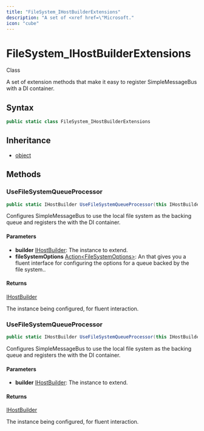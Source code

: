 ```yaml
---
title: "FileSystem_IHostBuilderExtensions"
description: "A set of <xref href=\"Microsoft."
icon: "cube"
---
```


# FileSystem_IHostBuilderExtensions

<Badge variant="outline">Class</Badge>

A set of <xref href="Microsoft.Extensions.Hosting.IHostBuilder" data-throw-if-not-resolved="false"></xref> extension methods that make it easy to register SimpleMessageBus with a DI container.

## Syntax

```csharp
public static class FileSystem_IHostBuilderExtensions
```

## Inheritance

- [object](https://learn.microsoft.com/dotnet/api/system.object)

## Methods

### UseFileSystemQueueProcessor

```csharp
public static IHostBuilder UseFileSystemQueueProcessor(this IHostBuilder builder, Action<FileSystemOptions> fileSystemOptions)
```

Configures SimpleMessageBus to use the local file system as the backing queue and registers the <xref href="CloudNimble.SimpleMessageBus.Dispatch.FileSystemQueueProcessor" data-throw-if-not-resolved="false"></xref> with the DI container.

#### Parameters

- **builder** [IHostBuilder](https://learn.microsoft.com/dotnet/api/microsoft.extensions.hosting.ihostbuilder): The <xref href="Microsoft.Extensions.Hosting.IHostBuilder" data-throw-if-not-resolved="false"></xref> instance to extend.
- **fileSystemOptions** [Action&lt;FileSystemOptions&gt;](https://learn.microsoft.com/dotnet/api/system.action-1): An <xref href="System.Action%601" data-throw-if-not-resolved="false"></xref> that gives you a fluent interface for configuring the options for a queue backed by the file system..

#### Returns

[IHostBuilder](https://learn.microsoft.com/dotnet/api/microsoft.extensions.hosting.ihostbuilder)

The <xref href="Microsoft.Extensions.Hosting.IHostBuilder" data-throw-if-not-resolved="false"></xref> instance being configured, for fluent interaction.

### UseFileSystemQueueProcessor

```csharp
public static IHostBuilder UseFileSystemQueueProcessor(this IHostBuilder builder)
```

Configures SimpleMessageBus to use the local file system as the backing queue and registers the <xref href="CloudNimble.SimpleMessageBus.Dispatch.FileSystemQueueProcessor" data-throw-if-not-resolved="false"></xref> with the DI container.

#### Parameters

- **builder** [IHostBuilder](https://learn.microsoft.com/dotnet/api/microsoft.extensions.hosting.ihostbuilder): The <xref href="Microsoft.Extensions.Hosting.IHostBuilder" data-throw-if-not-resolved="false"></xref> instance to extend.

#### Returns

[IHostBuilder](https://learn.microsoft.com/dotnet/api/microsoft.extensions.hosting.ihostbuilder)

The <xref href="Microsoft.Extensions.Hosting.IHostBuilder" data-throw-if-not-resolved="false"></xref> instance being configured, for fluent interaction.


